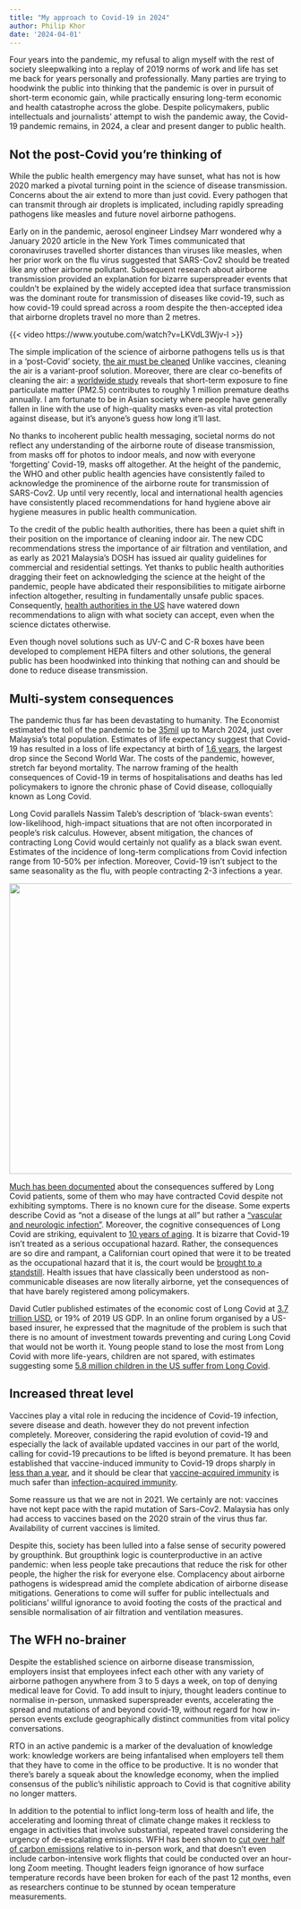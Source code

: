 ```yaml
---
title: "My approach to Covid-19 in 2024"
author: Philip Khor
date: '2024-04-01'
---
```


Four years into the pandemic, my refusal to align myself with the rest of society sleepwalking into a replay of 2019 norms of work and life has set me back for years personally and professionally. Many parties are trying to hoodwink the public into thinking that the pandemic is over in pursuit of short-term economic gain, while practically ensuring long-term economic and health catastrophe across the globe. Despite policymakers, public intellectuals and journalists' attempt to wish the pandemic away, the Covid-19 pandemic remains, in 2024, a clear and present danger to public health.

## Not the post-Covid you're thinking of

While the public health emergency may have sunset, what has not is how 2020 marked a pivotal turning point in the science of disease transmission. Concerns about the air extend to more than just covid. Every pathogen that can transmit through air droplets is implicated, including rapidly spreading pathogens like measles and future novel airborne pathogens.

Early on in the pandemic, aerosol engineer Lindsey Marr wondered why a January 2020 article in the New York Times communicated that coronaviruses travelled shorter distances than viruses like measles, when her prior work on the flu virus suggested that SARS-Cov2 should be treated like any other airborne pollutant. Subsequent research about airborne transmission provided an explanation for bizarre superspreader events that couldn't be explained by the widely accepted idea that surface transmission was the dominant route for transmission of diseases like covid-19, such as how covid-19 could spread across a room despite the then-accepted idea that airborne droplets travel no more than 2 metres.

{{< video https://www.youtube.com/watch?v=LKVdL3Wjv-I >}}

The simple implication of the science of airborne pathogens tells us is that in a 'post-Covid' society, [the air must be cleaned](https://iris.who.int/bitstream/handle/10665/376496/9789240089181-eng.pdf) Unlike vaccines, cleaning the air is a variant-proof solution. Moreover, there are clear co-benefits of cleaning the air: a [worldwide study](https://www.nytimes.com/2024/03/19/climate/air-pollution-pm25.html?smid=nytcore-android-share) reveals that short-term exposure to fine particulate matter (PM2.5) contributes to roughly 1 million premature deaths annually. I am fortunate to be in Asian society where people have generally fallen in line with the use of high-quality masks even-as vital protection against disease, but it's anyone's guess how long it'll last.

No thanks to incoherent public health messaging, societal norms do not reflect any understanding of the airborne route of disease transmission, from masks off for photos to indoor meals, and now with everyone 'forgetting' Covid-19, masks off altogether. At the height of the pandemic, the WHO and other public health agencies have consistently failed to acknowledge the prominence of the airborne route for transmission of SARS-Cov2. Up until very recently, local and international health agencies have consistently placed recommendations for hand hygiene above air hygiene measures in public health communication.

To the credit of the public health authorities, there has been a quiet shift in their position on the importance of cleaning indoor air. The new CDC recommendations stress the importance of air filtration and ventilation, and as early as 2021 Malaysia's DOSH has issued air quality guidelines for commercial and residential settings. Yet thanks to public health authorities dragging their feet on acknowledging the science at the height of the pandemic, people have abdicated their responsibilities to mitigate airborne infection altogether, resulting in fundamentally unsafe public spaces. Consequently, [health authorities in the US](https://www.nbcnews.com/health/health-news/health-workers-fear-s-profits-protection-cdc-revisits-airborne-transmi-rcna143663) have watered down recommendations to align with what society can accept, even when the science dictates otherwise.

Even though novel solutions such as UV-C and C-R boxes have been developed to complement HEPA filters and other solutions, the general public has been hoodwinked into thinking that nothing can and should be done to reduce disease transmission.

## Multi-system consequences

The pandemic thus far has been devastating to humanity. The Economist estimated the toll of the pandemic to be [35mil](https://www.economist.com/graphic-detail/coronavirus-excess-deaths-estimates) up to March 2024, just over Malaysia's total population. Estimates of life expectancy suggest that Covid-19 has resulted in a loss of life expectancy at birth of [1.6 years](https://www.livescience.com/health/coronavirus/covid-pandemic-knocked-16-years-off-global-life-expectancy-study-finds), the largest drop since the Second World War. The costs of the pandemic, however, stretch far beyond mortality. The narrow framing of the health consequences of Covid-19 in terms of hospitalisations and deaths has led policymakers to ignore the chronic phase of Covid disease, colloquially known as Long Covid.

Long Covid parallels Nassim Taleb's description of 'black-swan events': low-likelihood, high-impact situations that are not often incorporated in people's risk calculus. However, absent mitigation, the chances of contracting Long Covid would certainly not qualify as a black swan event. Estimates of the incidence of long-term complications from Covid infection range from 10-50% per infection. Moreover, Covid-19 isn't subject to the same seasonality as the flu, with people contracting 2-3 infections a year.

![](https://images.theconversation.com/files/545912/original/file-20230901-21-ebj1at.png?ixlib=rb-1.1.0&q=45&auto=format&w=1000&fit=clip){width="519"}\

[Much has been documented](https://www.science.org/doi/10.1126/science.adl0867) about the consequences suffered by Long Covid patients, some of them who may have contracted Covid despite not exhibiting symptoms. There is no known cure for the disease. Some experts describe Covid as "not a disease of the lungs at all" but rather a ["vascular and neurologic infection"](https://www.heart.org/en/news/2024/01/16/how-covid-19-affects-your-heart-brain-and-other-organs). Moreover, the cognitive consequences of Long Covid are striking, equivalent to [10 years of aging](https://www.theguardian.com/world/2023/jul/21/long-covid-brain-fog-ageing-10-years-study). It is bizarre that Covid-19 isn't treated as a serious occupational hazard. Rather, the consequences are so dire and rampant, a Californian court opined that were it to be treated as the occupational hazard that it is, the court would be [brought to a standstill](https://www.reuters.com/legal/workers-cant-sue-over-take-home-covid-calif-top-court-rules-2023-07-07/). Health issues that have classically been understood as non-communicable diseases are now literally airborne, yet the consequences of that have barely registered among policymakers.

David Cutler published estimates of the economic cost of Long Covid at [3.7 trillion USD](https://scholar.harvard.edu/files/cutler/files/long_covid_update_7-22.pdf), or 19% of 2019 US GDP. In an online forum organised by a US-based insurer, he expressed that the magnitude of the problem is such that there is no amount of investment towards preventing and curing Long Covid that would not be worth it. Young people stand to lose the most from Long Covid with more life-years, children are not spared, with estimates suggesting some [5.8 million children in the US suffer from Long Covid](https://www.cbsnews.com/news/millions-kids-long-covid-study-symptoms-mother-searching-for-answers/).

## Increased threat level

Vaccines play a vital role in reducing the incidence of Covid-19 infection, severe disease and death. however they do not prevent infection completely. Moreover, considering the rapid evolution of covid-19 and especially the lack of available updated vaccines in our part of the world, calling for covid-19 precautions to be lifted is beyond premature. It has been established that vaccine-induced immunity to Covid-19 drops sharply in [less than a year](https://time.com/6276552/covid-19-vaccine-immunity-wanes/), and it should be clear that [vaccine-acquired immunity](https://www.heart.org/en/news/2022/08/22/covid-19-infection-poses-higher-risk-for-myocarditis-than-vaccines) is much safer than [infection-acquired immunity](https://www.science.org/content/article/rare-cases-coronavirus-vaccines-may-cause-long-covid-symptoms).

Some reassure us that we are not in 2021. We certainly are not: vaccines have not kept pace with the rapid mutation of Sars-Cov2. Malaysia has only had access to vaccines based on the 2020 strain of the virus thus far. Availability of current vaccines is limited.

Despite this, society has been lulled into a false sense of security powered by groupthink. But groupthink logic is counterproductive in an active pandemic: when less people take precautions that reduce the risk for other people, the higher the risk for everyone else. Complacency about airborne pathogens is widespread amid the complete abdication of airborne disease mitigations. Generations to come will suffer for public intellectuals and politicians' willful ignorance to avoid footing the costs of the practical and sensible normalisation of air filtration and ventilation measures.

## The WFH no-brainer

Despite the established science on airborne disease transmission, employers insist that employees infect each other with any variety of airborne pathogen anywhere from 3 to 5 days a week, on top of denying medical leave for Covid. To add insult to injury, thought leaders continue to normalise in-person, unmasked superspreader events, accelerating the spread and mutations of and beyond covid-19, without regard for how in-person events exclude geographically distinct communities from vital policy conversations.

RTO in an active pandemic is a marker of the devaluation of knowledge work: knowledge workers are being infantalised when employers tell them that they have to come in the office to be productive. It is no wonder that there's barely a squeak about the knowledge economy, when the implied consensus of the public's nihilistic approach to Covid is that cognitive ability no longer matters.

In addition to the potential to inflict long-term loss of health and life, the accelerating and looming threat of climate change makes it reckless to engage in activities that involve substantial, repeated travel considering the urgency of de-escalating emissions. WFH has been shown to [cut over half of carbon emissions](https://www.washingtonpost.com/climate-solutions/2023/09/18/work-from-home-carbon-footprint/) relative to in-person work, and that doesn't even include carbon-intensive work flights that could be conducted over an hour-long Zoom meeting. Thought leaders feign ignorance of how surface temperature records have been broken for each of the past 12 months, even as researchers continue to be stunned by ocean temperature measurements.

